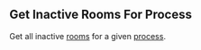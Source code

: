
## Get Inactive Rooms For Process

<OperationInfo method='get' path='/rooms/v2/{appId}/list/{processId}/inactive' />

Get all inactive [rooms](https://hathora.dev/docs/concepts/hathora-entities#room) for a given [process](https://hathora.dev/docs/concepts/hathora-entities#process).
